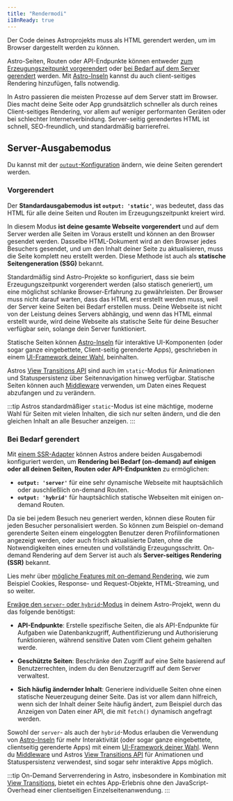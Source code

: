 ```yaml
---
title: "Rendermodi"
i18nReady: true
---
```


Der Code deines Astroprojekts muss als HTML gerendert werden, um im Browser dargestellt werden zu können.

Astro-Seiten, Routen oder API-Endpunkte können entweder [zum Erzeugungszeitpunkt vorgerendert](#vorgerendert) oder [bei Bedarf auf dem Server gerendert](#bei-bedarf-gerendert) werden. Mit [Astro-Inseln](/de/concepts/islands/) kannst du auch client-seitiges Rendering hinzufügen, falls notwendig.

In Astro passieren die meisten Prozesse auf dem Server statt im Browser. Dies macht deine Seite oder App grundsätzlich schneller als durch reines Client-seitiges Rendering, vor allem auf weniger performanten Geräten oder bei schlechter Internetverbindung. Server-seitig gerendertes HTML ist schnell, SEO-freundlich, und standardmäßig barrierefrei.

## Server-Ausgabemodus

Du kannst mit der [`output`-Konfiguration](/de/reference/configuration-reference/) ändern, wie deine Seiten gerendert werden.

### Vorgerendert

Der **Standardausgabemodus ist `output: 'static'`**, was bedeutet, dass das HTML für alle deine Seiten und Routen im Erzeugungszeitpunkt kreiert wird.

In diesem Modus **ist deine gesamte Webseite vorgerendert** und auf dem Server werden alle Seiten im Voraus erstellt und können an den Browser gesendet werden. Dasselbe HTML-Dokument wird an den Browser jedes Besuchers gesendet, und um den Inhalt deiner Seite zu aktualisieren, muss die Seite komplett neu erstellt werden. Diese Methode ist auch als **statische Seitengeneration (SSG)** bekannt.

Standardmäßig sind Astro-Projekte so konfiguriert, dass sie beim Erzeugungszeitpunkt vorgerendert werden (also statisch generiert), um eine möglichst schlanke Browser-Erfahrung zu gewährleisten. Der Browser muss nicht darauf warten, dass das HTML erst erstellt werden muss, weil der Server keine Seiten bei Bedarf erstellen muss. Deine Webseite ist nicht von der Leistung deines Servers abhängig, und wenn das HTML einmal erstellt wurde, wird deine Webseite als statische Seite für deine Besucher verfügbar sein, solange dein Server funktioniert.

Statische Seiten können [Astro-Inseln](/de/concepts/islands/) für interaktive UI-Komponenten (oder sogar ganze eingebettete, Client-seitig gerenderte Apps), geschrieben in einem [UI-Framework deiner Wahl](/de/guides/framework-components/), beinhalten.

Astros [View Transitions API](/de/guides/view-transitions/) sind auch im `static`-Modus für Animationen und Statuspersistenz über Seitennavigation hinweg verfügbar. Statische Seiten können auch [Middleware](/de/guides/middleware/) verwenden, um Daten eines Request abzufangen und zu verändern.

:::tip
Astros standardmäßiger `static`-Modus ist eine mächtige, moderne Wahl für Seiten mit vielen Inhalten, die sich nur selten ändern, und die den gleichen Inhalt an alle Besucher anzeigen.
:::

### Bei Bedarf gerendert

Mit [einem SSR-Adapter](/de/guides/server-side-rendering/) können Astros andere beiden Ausgabemodi konfiguriert werden, um **Rendering bei Bedarf (on-demand) auf einigen oder all deinen Seiten, Routen oder API-Endpunkten** zu ermöglichen:

- **`output: 'server'`** für eine sehr dynamische Webseite mit hauptsächlich oder auschließlich on-demand Routen.
- **`output: 'hybrid'`** für hauptsächlich statische Webseiten mit einigen on-demand Routen.

Da sie bei jedem Besuch neu generiert werden, können diese Routen für jeden Besucher personalisiert werden. So können zum Beispiel on-demand gerenderte Seiten einem eingeloggten Benutzer deren Profilinformationen angezeigt werden, oder auch frisch aktualisierte Daten, ohne die Notwendigkeiten eines erneuten und vollständig Erzeugungsschritt. On-demand Rendering auf dem Server ist auch als **Server-seitiges Rendering (SSR)** bekannt.
  
<ReadMore>Lies mehr über [mögliche Features mit on-demand Rendering](/de/guides/server-side-rendering/), wie zum Beispiel Cookies, Response- und Request-Objekte, HTML-Streaming, und so weiter.</ReadMore>

[Erwäge den `server`- oder `hybrid`-Modus](/de/guides/server-side-rendering/) in deinem Astro-Projekt, wenn du das folgende benötigst:

- **API-Endpunkte**: Erstelle spezifische Seiten, die als API-Endpunkte für Aufgaben wie Datenbankzugriff, Authentifizierung und Authorisierung funktionieren, während sensitive Daten vom Client geheim gehalten werde.

- **Geschützte Seiten**: Beschränke den Zugriff auf eine Seite basierend auf Benutzerrechten, indem du den Benutzerzugriff auf dem Server verwaltest.

- **Sich häufig ändernder Inhalt**: Generiere individuelle Seiten ohne einen statische Neuerzeugung deiner Seite. Das ist vor allem dann hilfreich, wenn sich der Inhalt deiner Seite häufig ändert, zum Beispiel durch das Anzeigen von Daten einer API, die mit `fetch()` dynamisch angefragt werden.

Sowohl der `server`- als auch der `hybrid`-Modus erlauben die Verwendung von [Astro-Inseln](/de/concepts/islands/) für mehr Interaktivität (oder sogar ganze eingebettete, clientseitig gerenderte Apps) mit einem [UI-Framework deiner Wahl](/de/guides/framework-components/). Wenn du [Middleware](/de/guides/middleware/) und Astros [View Transitions API](/de/guides/view-transitions/) für Animationen und Statuspersistenz verwendest, sind sogar sehr interaktive Apps möglich.

:::tip
On-Demand Serverrendering in Astro, insbesondere in Kombination mit [View Transitions](/de/guides/view-transitions/), bietet ein echtes App-Erlebnis ohne den JavaScript-Overhead einer clientseitigen Einzelseitenanwendung.
:::
